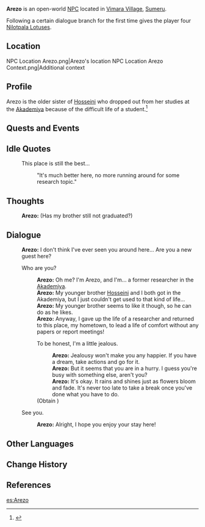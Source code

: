 {{Meta
|missing_NPC_profile  = yes}}
{{Character Infobox
|type             = Open-World NPC
|image            = NPC Arezo.png
|region           = Sumeru
|location         = Sumeru
|affiliation      = Sumeru Akademiya
|affiliationNote  = Formerly
|title            =
|dialoguereward   = {{Card|Nilotpala Lotus|4}}
|ancestry         = <!-- Clan/family -->
|father           = 
|mother           = 
|spouse           = 
|sibling          = Hosseini
|siblingNote      = younger brother
|child            = 
|relative         = 
|voiceEN          = [[imdb:Sara Secora|Sara Secora]]<ref name="Sara Secora">Sara Secora: [https://drive.google.com/file/d/1f8aajw_m8UrTDFeNqo3aQa5Sz4sapeVs/view EN VA's Resume] ([https://web.archive.org/web/20230708014820/https://drive.google.com/file/d/1f8aajw_m8UrTDFeNqo3aQa5Sz4sapeVs/view Archived])</ref>
|voiceCN          = 
|voiceJP          =
}}
'''Arezo''' is an open-world [[NPC]] located in [[Vimara Village]], [[Sumeru]].

Following a certain dialogue branch for the first time gives the player four [[Nilotpala Lotus]]es.

==Location==
<gallery>
NPC Location Arezo.png|Arezo's location
NPC Location Arezo Context.png|Additional context
</gallery>

==Profile==
Arezo is the older sister of [[Hosseini]] who dropped out from her studies at the [[Sumeru Akademiya|Akademiya]] because of the difficult life of a student.<ref>{{Ref/NPC|Zadith}}</ref>
<!--
===Appearance===
''(To be added.)''
-->
==Quests and Events==
{{Quests and Events}}

==Idle Quotes==
{{Dialogue Start}}
:{{DIcon|Idle}} This place is still the best...
::{{A|VO Arezo 01.ogg}} "It's much better here, no more running around for some research topic."
{{Dialogue End}}

==Thoughts==
{{All Schemes to Know Explanation|name=Arezo}}
{{Dialogue Start}}
:{{A|VO Arezo All Schemes to Know 01.ogg}} '''Arezo:''' (Has my brother still not graduated?)
{{Dialogue End}}

==Dialogue==
{{Dialogue Start}}
:'''Arezo:''' I don't think I've ever seen you around here... Are you a new guest here?
:{{DIcon}} Who are you?
::'''Arezo:''' Oh me? I'm Arezo, and I'm... a former researcher in the [[Sumeru Akademiya|Akademiya]].
::'''Arezo:''' My younger brother [[Hosseini]] and I both got in the Akademiya, but I just couldn't get used to that kind of life...
::'''Arezo:''' My younger brother seems to like it though, so he can do as he likes.
::'''Arezo:''' Anyway, I gave up the life of a researcher and returned to this place, my hometown, to lead a life of comfort without any papers or report meetings!
::{{DIcon|Reward}} To be honest, I'm a little jealous.
:::'''Arezo:''' Jealousy won't make you any happier. If you have a dream, take actions and go for it.
:::'''Arezo:''' But it seems that you are in a hurry. I guess you're busy with something else, aren't you?
:::'''Arezo:''' It's okay. It rains and shines just as flowers bloom and fade. It's never too late to take a break once you've done what you have to do.
::;(Obtain {{Item|Nilotpala Lotus|20|x=4}})
:{{DIcon}} See you.
::'''Arezo:''' Alright, I hope you enjoy your stay here!
{{Dialogue End}}
<!--
==Event Dialogue==
===Event Name===
{{Dialogue Start}}
:'''{{subst:PAGENAME}}:'''
{{Dialogue End}}

==Trivia==
* 
-->
==Other Languages==
{{Other Languages
|default_hidden = 1
|en      = Arezo
|zhs     = 阿莲佐
|zhs_rm  = Āliánzuǒ
|zht     = 阿蓮佐
|zht_rm  = Āliánzuǒ
|ja      = アレソ
|ja_rm   = Areso
|ko      = 아레소
|es      = Arezo
|fr      = Arezo
|ru      = Арезо
|th      = Arezo
|vi      = Arezo
|de      = Arezo
|id      = Arezo
|pt      = Arezo
|tr      = Arezo
|it      = Arezo
}}

==Change History==
{{Change History|3.0}}

==References==
{{Reflist}}

[[es:Arezo]]